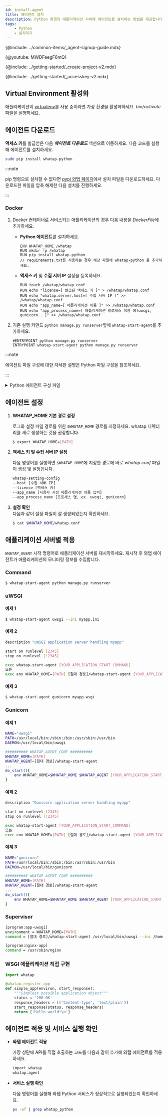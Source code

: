 ```yaml
---
id: install-agent
title: 에이전트 설치
description: Python 환경의 애플리케이션 서버에 에이전트를 설치하는 방법을 제공합니다.
tags: 
    - Python
    - 설치하기
---
```



{@include: ../common-items/_agent-signup-guide.mdx}  

{@youtube: MWDFeegF6mQ}

{@include: ../getting-started/_create-project-v2.mdx}  

{@include: ../getting-started/_accesskey-v2.mdx}


## Virtual Environment 활성화

애플리케이션이 [virtualenv](https://docs.python.org/ko/3.7/library/venv.html)를 사용 중이라면 가상 환경을 활성화하세요. *bin/activate* 파일을 실행하세요.

## 에이전트 다운로드

**액세스 키**를 발급받은 다음 ***에이전트 다운로드*** 섹션으로 이동하세요. 다음 코드를 실행해 에이전트를 설치하세요.

```bash
sudo pip install whatap-python
```

:::note

pip 명령으로 설치할 수 없다면 [pypi 와탭 페이지](https://pypi.org/project/whatap-python/#files)에서 설치 파일을 다운로드하세요. 다운로드한 파일을 압축 해제한 다음 설치를 진행하세요.

:::

### Docker

1. Docker 컨테이너로 서비스되는 애플리케이션의 경우 다음 내용을 *DockerFile*에 추가하세요.

    * **Python 에이전트**를 설치하세요.

      ```docker title='Dockerfile' {3}
      ENV WHATAP_HOME /whatap
      RUN mkdir -p /whatap
      RUN pip install whatap-python
      // requirements.txt를 사용하는 경우 해당 파일에 whatap-python 을 추가하세요.
      ```

    * **액세스 키** 및 **수집 서버 IP** 설정을 등록하세요.

      ```docker title='Dockerfile'
      RUN touch /whatap/whatap.conf
      RUN echo "license=[ 발급된 액세스 키 ]" > /whatap/whatap.conf
      RUN echo "whatap.server.host=[ 수집 서버 IP ]" >> /whatap/whatap.conf
      RUN echo "app_name=[ 애플리케이션 이름 ]" >> /whatap/whatap.conf
      RUN echo "app_process_name=[ 애플리케이션 프로세스 이름 예)uwsgi, gunicorn.. ]" >> /whatap/whatap.conf
      ```

1. 기존 실행 커맨드 `python manage.py runserver`앞에 `whatap-start-agent`를 추가하세요.

    ```docker title='Dockerfile'
    #ENTRYPOINT python manage.py runserver
    ENTRYPOINT whatap-start-agent python manage.py runserver
    ```

:::note

에이전트 파일 구성에 대한 자세한 설명은 Python 파일 구성을 참조하세요.

:::

<details>
<summary>Python 에이전트 구성 파일</summary>
Python 에이전트 파일은 애플리케이션 모니터링에 필요한 정보를 추출해 와탭 수집 서버로 전달하는 트레이서와 트레이서가 데이터를 보낼 수 있도록 돕는 요소로 구성되어 있습니다.

* *whatap.conf*

  에이전트 설정 기본 필수 파일입니다. 에이전트와 관련된 옵션은 모두 *whatap.conf* 파일에서 설정 가능합니다.

* *paramkey.txt*  

  추적한 트랜잭션의 트레이스 정보로 수집한 HTTP와 SQL 데이터의 파라미터 정보를 확인할 때 사용합니다. 
  
  보안 키를 파일에 저장하고 실제 수집된 데이터를 브라우저에서 확인하고자 할 때 파일에 저장해 둔 보안 키를 입력해야 조회할 수 있습니다. 
  
  파일의 내용을 직접 변경하여 보안 키 수정이 가능합니다. 관련 옵션은 다음과 같습니다. 

  * **profile_http_parameter_enabled** <span class='type'>Boolean</span>

    기본값 `false`
  
  * **profile_sql_param_enabled** <span class='type'>Boolean</span>
  
    기본값 `false`

</details>

## 에이전트 설정

1. **WHATAP_HOME 기본 경로 설정**

    로그와 설정 파일 경로를 위한 `$WHATAP_HOME` 경로를 지정하세요. whatap 디렉터리를 새로 생성하는 것을 권장합니다.

    ```bash
    $ export WHATAP_HOME=[PATH]
    ```

1. **액세스 키 및 수집 서버 IP 설정**

    다음 명령어를 실행하면 `$WHATAP_HOME`에 지정한 경로에 바로 *whatap.conf* 파일이 생성 및 설정됩니다.

    ```bash
    whatap-setting-config
    --host [수집 서버 IP]
    --license [액세스 키]
    --app_name [사용자 지정 애플리케이션 이름 입력]
    --app_process_name [프로세스 명, ex. uwsgi, gunicorn]
    ```

1. **설정 확인**  
    다음과 같이 설정 파일이 잘 생성되었는지 확인하세요.

    ```bash
    $ cat $WHATAP_HOME/whatap.conf
    ```

## 애플리케이션 서버별 적용

`WHATAP_AGENT` 시작 명령어로 애플리케이션 서버를 재시작하세요. 재시작 후 와탭 에이전트가 애플리케이션의 모니터링 정보를 수집합니다.

### Command

```bash title=SH
$ whatap-start-agent python manage.py runserver
```

### uWSGI

#### 예제 1

```bash title=SH
$ whatap-start-agent uwsgi --ini myapp.ini
```

#### 예제 2

```bash title=VI
description "uWSGI application server handling myapp"

start on runlevel [2345]
stop on runlevel [!2345]

exec whatap-start-agent [YOUR_APPLICATION_START_COMMAND]
또는
exec env WHATAP_HOME=[PATH] [절대 경로]/whatap-start-agent [YOUR_APPLICATION_START_COMMAND]
```

#### 예제 3

```bash title=SH 
$ whatap-start-agent gunicorn myapp.wsgi
```

### Gunicorn

#### 예제 1

```bash title=SH
NAME="uwsgi"
PATH=/usr/local/bin:/sbin:/bin:/usr/sbin:/usr/bin
DAEMON=/usr/local/bin/uwsgi

########## WHATAP_AGENT_CONF ##########
WHATAP_HOME=[PATH]
WHATAP_AGENT=[절대 경로]/whatap-start-agent
...
do_start(){
    env WHATAP_HOME=$WHATAP_HOME $WHATAP_AGENT [YOUR_APPLICATION_START_COMMAND]
}
```

#### 예제 2

```bash title=SH
description "Gunicorn application server handling myapp"

start on runlevel [2345]
stop on runlevel [!2345]

exec whatap-start-agent [YOUR_APPLICATION_START_COMMAND]
또는
exec env WHATAP_HOME=[PATH] [절대 경로]/whatap-start-agent [YOUR_APPLICATION_START_COMMAND]
```

#### 예제 3

```bash title=SH
NAME="gunicorn"
PATH=/usr/local/bin:/sbin:/bin:/usr/sbin:/usr/bin
DAEMON=/usr/local/bin/gunicorn

########## WHATAP_AGENT_CONF ##########
WHATAP_HOME=[PATH]
WHATAP_AGENT=[절대 경로]/whatap-start-agent
...
do_start(){
    env WHATAP_HOME=$WHATAP_HOME $WHATAP_AGENT [YOUR_APPLICATION_START_COMMAND]
}
```

### Supervisor

```bash title=SH
[program:app-uwsgi]
environment = WHATAP_HOME=[PATH]
command = [절대 경로]/whatap-start-agent /usr/local/bin/uwsgi --ini /home/blog/backend/config/uwsgi.ini

[program:nginx-app]
command = /usr/sbin/nginx
```

### WSGI 애플리케이션 직접 구현

```python title=PYTHON
import whatap

@whatap.register_app
def simple_app(environ, start_response):
    """Simplest possible application object"""
    status = '200 OK'
    response_headers = [('Content-type', 'text/plain')]
    start_response(status, response_headers)
    return ['Hello world!\n']
```

## 에이전트 적용 및 서비스 실행 확인

* **와탭 에이전트 적용**

  가장 상단에 API를 직접 호출하는 코드를 다음과 같이 추가해 와탭 에이전트를 적용하세요.

  ```bash
  import whatap
  whatap.agent
  ```

* **서비스 실행 확인**

  다음 명령어를 실행해 와탭 Python 서비스가 정상적으로 실행되었는지 확인하세요.

  ```bash
  ps -ef | grep whatap_python
  ```
